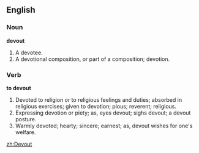 ==English==

===Noun===

'''devout'''

#A devotee.
#A devotional composition, or part of a composition; devotion.

===Verb===

'''to devout'''

#Devoted to religion or to religious feelings and duties; absorbed in religious exercises; given to devotion; pious; reverent; religious.
#Expressing devotion or piety; as, eyes devout; sighs devout; a devout posture.
#Warmly devoted; hearty; sincere; earnest; as, devout wishes for one's welfare.

[[zh:Devout]]